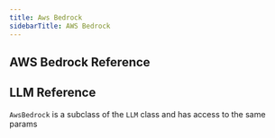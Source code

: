 ```yaml
---
title: Aws Bedrock
sidebarTitle: AWS Bedrock
---
```


## AWS Bedrock Reference

<ResponseField name="name" type="str" default="AwsBedrock">
</ResponseField>
<ResponseField name="model" type="str" default="anthropic.claude-v2">
</ResponseField>
<ResponseField name="aws_region" type="str" default="None">
</ResponseField>
<ResponseField name="aws_profile" type="str" default="None">
</ResponseField>
<ResponseField name="aws_client" type="AwsApiClient" default="None">
</ResponseField>

## LLM Reference

`AwsBedrock` is a subclass of the `LLM` class and has access to the same params

<Snippet file="llm-base-reference.mdx" />